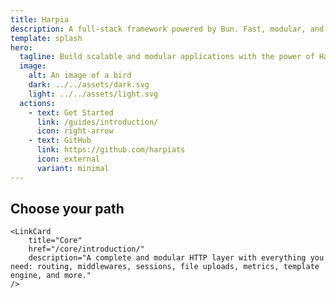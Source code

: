 ```yaml
---
title: Harpia
description: A full-stack framework powered by Bun. Fast, modular, and elegant.
template: splash
hero:
  tagline: Build scalable and modular applications with the power of Harpia.
  image:
    alt: An image of a bird
    dark: ../../assets/dark.svg
    light: ../../assets/light.svg
  actions:
    - text: Get Started
      link: /guides/introduction/
      icon: right-arrow
    - text: GitHub
      link: https://github.com/harpiats
      icon: external
      variant: minimal
---
```



## Choose your path

<CardGrid>
  <LinkCard 
    title="Full Stack"
    href="/guides/introduction/"
    description="A complete framework with Core + Prisma ORM, Zod, Mailer, Tasks, Scaffold, Observers, and more—designed for productivity and scalability."
  />

	<LinkCard 
		title="Core"
		href="/core/introduction/"
		description="A complete and modular HTTP layer with everything you need: routing, middlewares, sessions, file uploads, metrics, template engine, and more."
	/>
</CardGrid>

